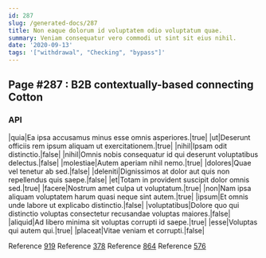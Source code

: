 ```yaml
---
id: 287
slug: /generated-docs/287
title: Non eaque dolorum id voluptatem odio voluptatum quae.
summary: Veniam consequatur vero commodi ut sint sit eius nihil.
date: '2020-09-13'
tags: '["withdrawal", "Checking", "bypass"]'
---
```

## Page #287 : B2B contextually-based connecting Cotton

### API

|quia|Ea ipsa accusamus minus esse omnis asperiores.|true|
|ut|Deserunt officiis rem ipsum aliquam ut exercitationem.|true|
|nihil|Ipsam odit distinctio.|false|
|nihil|Omnis nobis consequatur id qui deserunt voluptatibus delectus.|false|
|molestiae|Autem aperiam nihil nemo.|true|
|dolores|Quae vel tenetur ab sed.|false|
|deleniti|Dignissimos at dolor aut quis non repellendus quis saepe.|false|
|et|Totam in provident suscipit dolor omnis sed.|true|
|facere|Nostrum amet culpa ut voluptatum.|true|
|non|Nam ipsa aliquam voluptatem harum quasi neque sint autem.|true|
|ipsum|Et omnis unde labore ut explicabo distinctio.|false|
|voluptatibus|Dolore quo qui distinctio voluptas consectetur recusandae voluptas maiores.|false|
|aliquid|Ad libero minima sit voluptas corrupti id saepe.|true|
|esse|Voluptas qui autem qui.|true|
|placeat|Vitae veniam et corrupti.|false|

Reference [919](/generated-docs/919)
Reference [378](/generated-docs/378)
Reference [864](/generated-docs/864)
Reference [576](/generated-docs/576)



